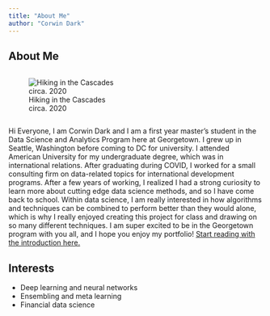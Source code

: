 ```yaml
---
title: "About Me"
author: "Corwin Dark"
---
```


## About Me


::: {.column width="50%"}
![Hiking in the Cascades circa. 2020](me.jpg)
:::


Hi Everyone, I am Corwin Dark and I am a first year master's student in the Data Science and Analytics Program here at Georgetown. I grew up in Seattle, Washington before coming to DC for university. I attended American University for my undergraduate degree, which was in international relations. After graduating during COVID, I worked for a small consulting firm on data-related topics for international development programs. After a few years of working, I realized I had a strong curiosity to learn more about cutting edge data science methods, and so I have come back to school. Within data science, I am really interested in how algorithms and techniques can be combined to perform better than they would alone, which is why I really enjoyed creating this project for class and drawing on so many different techniques. I am super excited to be in the Georgetown program with you all, and I hope you enjoy my portfolio! [Start reading with the introduction here.](./Introduction.qmd)

## Interests

- Deep learning and neural networks
- Ensembling and meta learning
- Financial data science
